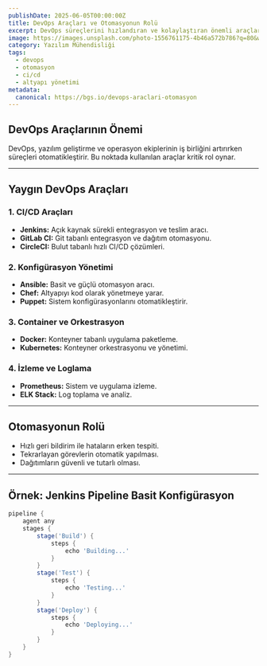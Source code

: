```yaml
---
publishDate: 2025-06-05T00:00:00Z
title: DevOps Araçları ve Otomasyonun Rolü
excerpt: DevOps süreçlerini hızlandıran ve kolaylaştıran önemli araçlar ve otomasyon teknikleri.
image: https://images.unsplash.com/photo-1556761175-4b46a572b786?q=80&w=2070&auto=format&fit=crop&ixlib=rb-4.0.3
category: Yazılım Mühendisliği 
tags:
  - devops
  - otomasyon
  - ci/cd
  - altyapı yönetimi
metadata:
  canonical: https://bgs.io/devops-araclari-otomasyon
---
```


## DevOps Araçlarının Önemi

DevOps, yazılım geliştirme ve operasyon ekiplerinin iş birliğini artırırken süreçleri otomatikleştirir. Bu noktada kullanılan araçlar kritik rol oynar.

---

## Yaygın DevOps Araçları

### 1. CI/CD Araçları

- **Jenkins:** Açık kaynak sürekli entegrasyon ve teslim aracı.
- **GitLab CI:** Git tabanlı entegrasyon ve dağıtım otomasyonu.
- **CircleCI:** Bulut tabanlı hızlı CI/CD çözümleri.

### 2. Konfigürasyon Yönetimi

- **Ansible:** Basit ve güçlü otomasyon aracı.
- **Chef:** Altyapıyı kod olarak yönetmeye yarar.
- **Puppet:** Sistem konfigürasyonlarını otomatikleştirir.

### 3. Container ve Orkestrasyon

- **Docker:** Konteyner tabanlı uygulama paketleme.
- **Kubernetes:** Konteyner orkestrasyonu ve yönetimi.

### 4. İzleme ve Loglama

- **Prometheus:** Sistem ve uygulama izleme.
- **ELK Stack:** Log toplama ve analiz.

---

## Otomasyonun Rolü

- Hızlı geri bildirim ile hataların erken tespiti.
- Tekrarlayan görevlerin otomatik yapılması.
- Dağıtımların güvenli ve tutarlı olması.

---

## Örnek: Jenkins Pipeline Basit Konfigürasyon

```groovy
pipeline {
    agent any
    stages {
        stage('Build') {
            steps {
                echo 'Building...'
            }
        }
        stage('Test') {
            steps {
                echo 'Testing...'
            }
        }
        stage('Deploy') {
            steps {
                echo 'Deploying...'
            }
        }
    }
}
